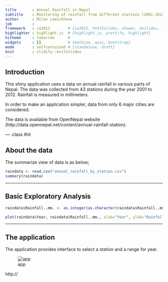 ```yaml
---
title       : Annual Rainfall in Nepal
subtitle    : Monitoring of rainfall from different stations (2001-2012) 
author      : Milan Lamichhane
job         : 
framework   : io2012        # {io2012, html5slides, shower, dzslides, ...}
highlighter : highlight.js  # {highlight.js, prettify, highlight}
hitheme     : tomorrow      # 
widgets     : []            # {mathjax, quiz, bootstrap}
mode        : selfcontained # {standalone, draft}
knit        : slidify::knit2slides
---
```


## Introduction

This shiny application uses a data on annual rainfall in various parts of Nepal. The data was collected from 43 stations during the year 2001 to 2012. Rainfall is measured in millimeters.

In order to make an application simpler, data from only 6 major cities are considered.

The data is available from OpenNepal website (http://data.opennepal.net/content/annual-rainfall-station).

--- .class #id 

## About the data
The summarize view of data is as below;
```r
raindata <- read.csv("annual_rainfall_by_station.csv")
summary(raindata)
```

---

## Basic Exploratory Analysis
```r
raindata$Rainfall..mm. <- as.integer(as.character(raindata$Rainfall..mm.))
```

```r
plot(raindata$Year, raindata$Rainfall..mm., xlab="Year", ylab="Rainfall(mm)")
```

---

## The application
The application provides interface to select a station and a range for year. 

![app](assets/img/shiny_app.png)


http://